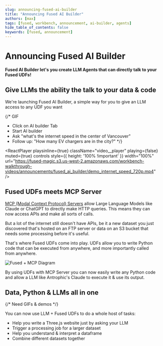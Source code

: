 ```yaml
---
slug: announcing-fused-ai-builder
title: "Announcing Fused AI Builder"
authors: [max]
tags: [fused, workbench, announcement, ai-builder, agents]
hide_table_of_contents: false
keywords: [fused, announcement]
---
```


# Announcing Fused AI Builder

**Fused AI Builder let's you create LLM Agents that can directly talk to your Fused UDFs!**

## Give LLMs the ability the talk to your data & code

We're launching Fused AI Builder, a simple way for you to give an LLM access to any UDF you want

{/* GIF
- Click on AI builder Tab
- Start AI builder
- Ask "what's the internet speed in the center of Vancouver"
- Follow up: "How many EV chargers are in the city?"
*/}


<ReactPlayer
    playsinline={true}
    className="video__player"
    playing={false}
    muted={true}
    controls
    style={{ height: '100% !important' }}
    width="100%"
    url="https://fused-magic.s3.us-west-2.amazonaws.com/workbench-walkthrough-videos/announcements/fused_ai_builder/demo_internet_speed_720p.mp4"
/>

## Fused UDFs meets MCP Server

[MCP (Modal Context Protocol) Servers](https://modelcontextprotocol.io/introduction) allow Large Language Models like Claude or ChatGPT to directly make HTTP queries. This means they can now access APIs and make all sorts of calls.

But a lot of the internet still doesn't have APIs, be it a new dataset you just discovered that's hosted on an FTP server or data on an S3 bucket that needs some processing before it's useful.

That's where Fused UDFs come into play. UDFs allow you to write Python code that can be executed from anywhere, and more importantly called from anywhere. 

![Fused + MCP Diagram](Diagram_Fused_and_MCP.png)

By using UDFs with MCP Server you can now easily write any Python code and allow a LLM like Antrophic's Claude to execute it & use its output.

## Data, Python & LLMs all in one

{/* Need GIFs & demos */}

You can now use LLM + Fused UDFs to do a whole host of tasks:
- Help you write a Three.js website just by asking your LLM
- Trigger a processing job for a larger dataset
- Help you understand & interpret a dataframe 
- Combine different datasets together
